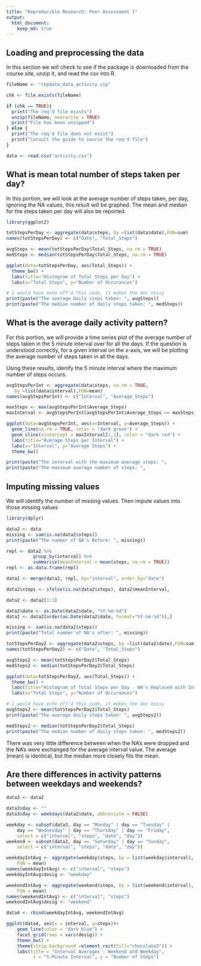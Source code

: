 ```yaml
---
title: "Reproducible Research: Peer Assessment 1"
output: 
  html_document:
    keep_md: true
---
```


## Loading and preprocessing the data

In this section we will check to see if the package is downloaded from the course site, unzip it, and read the csv into R.

```r
fileName <- "repdata_data_activity.zip"

chk <- file.exists(fileName)

if (chk == TRUE){
  print("The req'd file exists")
  unzip(fileName, overwrite = TRUE)
  print("File has been unzipped")
} else {
  print("The req'd file does not exist")
  print("Consult the guide to source the req'd file")
}

data <- read.csv("activity.csv")

```

## What is mean total number of steps taken per day?

In this portion, we will look at the average number of steps taken, per day, ignoring the NA values, this result will be graphed.  The mean and median for the steps taken per day will also be reported.

```r
library(ggplot2)

totStepsPerDay <- aggregate(data$steps, by =list(data$date),FUN=sum)
names(totStepsPerDay) <- c("Date", "Total_Steps")

avgSteps <- mean(totStepsPerDay$Total_Steps, na.rm = TRUE)
medSteps <- median(totStepsPerDay$Total_Steps, na.rm = TRUE)

ggplot(data=totStepsPerDay, aes(Total_Steps)) +                              geom_histogram(binwidth=1000, na.rm = TRUE, fill="light blue",               color="dark blue", alpha = .2) +
  theme_bw() +
  labs(title="Histogram of Total Steps per Day") +
  labs(x="Total Steps", y="Number of Occurances")

# I would have exho off'd this code, it makes the doc noisy
print(paste("The average daily steps taken: ", avgSteps))
print(paste("The median number of daily steps taken: ", medSteps))

```

## What is the average daily activity pattern?

For this portion, we will provide a time series plot of the average number of steps taken in the 5 minute interval over for all the days.  If the question is understood correctly, for a given interval on the x-axis, we will be plotting the average number of steps taken in all the days.

Using these results, idenify the 5 minute interval where the maximum number of steps occurs.

```r
avgStepsPerInt <- aggregate(data$steps, na.rm = TRUE, 
   by =list(data$interval),FUN=mean)
names(avgStepsPerInt) <- c("Interval", "Average_Steps")

maxSteps <- max(avgStepsPerInt$Average_Steps)
maxInterval <- avgStepsPerInt[avgStepsPerInt$Average_Steps >= maxSteps, ]

ggplot(data=avgStepsPerInt, aes(x=Interval, y=Average_Steps)) +
  geom_line(na.rm = TRUE, color = "dark green") +
  geom_vline(xintercept = maxInterval[1,1], color = "dark red") +
  labs(title="Average Steps per Interval") +
  labs(x="Interval", y="Average Steps") +
  theme_bw()

print(paste("The interval with the maximum average steps: ",                  maxInterval$Interval))
print(paste("The maximum average number of steps: ",                          maxInterval$Average_Steps))
```

## Imputing missing values

We will identify the number of missing values. Then impute values into those missing values 

```r
library(dplyr)

data2 <- data
missing <- sum(is.na(data2$steps))
print(paste("The number of NA's Before: ", missing))

repl <- data2 %>%
          group_by(interval) %>%
          summarise(meanInterval = mean(steps, na.rm = TRUE))
repl <- as.data.frame(repl)

data2 <- merge(data2, repl, by="interval", order_by="date")

data2$steps <- ifelse(is.na(data2$steps), data2$meanInterval,               data2$steps)

data2 <- data2[1:3]

data2$date <- as.Date(data2$date, "%Y-%m-%d")
data2 <- data2[order(as.Date(data2$date, format="%Y-%m-%d")),]

missing <- sum(is.na(data2$steps))
print(paste("Total number of NA's after: ", missing))

totStepsPerDay2 <- aggregate(data2$steps, by =list(data2$date),FUN=sum)
names(totStepsPerDay2) <- c("Date", "Total_Steps")

avgSteps2 <- mean(totStepsPerDay2$Total_Steps)
medSteps2 <- median(totStepsPerDay2$Total_Steps)

ggplot(data=totStepsPerDay2, aes(Total_Steps)) +                           geom_histogram(binwidth=1000, na.rm = TRUE, fill="light blue", color="dark blue", alpha = .2) +
  theme_bw() +
  labs(title="Histogram of Total Steps per Day - NA's Replaced with Interval Average") +
  labs(x="Total Steps", y="Number of Occurances")

# I would have echo off'd this code, it makes the doc noisy
avgSteps2 <- mean(totStepsPerDay2$Total_Steps)
print(paste("The average daily steps taken: ", avgSteps2))

medSteps2 <- median(totStepsPerDay2$Total_Steps)
print(paste("The median number of daily steps taken: ", medSteps2))

```

There was very little difference between when the NA's were dropped and the NA's were exchanged for the average interval value.  The average (mean) is identical, but the median more closely fits the mean.

## Are there differences in activity patterns between weekdays and weekends?

```r

data3 <- data2

data3$day <- ""
data3$day <- weekdays(data2$date, abbreviate = FALSE)

weekday <- subset(data3, day == "Monday" | day == "Tuesday" |
    day == "Wednesday" | day == "Thursday" | day == "Friday",
    select = c("interval", "steps", "date", "day"))
weekend <- subset(data3, day == "Saturday" | day == "Sunday",
    select = c("interval", "steps", "date", "day"))

weekdayIntAvg <- aggregate(weekday$steps, by = list(weekday$interval),
    FUN = mean)
names(weekdayIntAvg) <- c("interval", "steps")
weekdayIntAvg$desig <- "weekday"

weekendIntAvg <- aggregate(weekend$steps, by = list(weekend$interval),
    FUN = mean)
names(weekendIntAvg) <- c("interval", "steps")
weekendIntAvg$desig <- "weekend"

data4 <- rbind(weekdayIntAvg, weekendIntAvg)

ggplot(data4, aes(x = interval, y=steps))+
    geom_line(color = "dark blue") +
    facet_grid(rows = vars(desig)) +
    theme_bw() +
    theme(strip.background =element_rect(fill="chocolate2")) +
    labs(title = "Interval Averages - Weekend and Weekday", 
          x = "5-Minute Interval", y = "Number of Steps")



````
